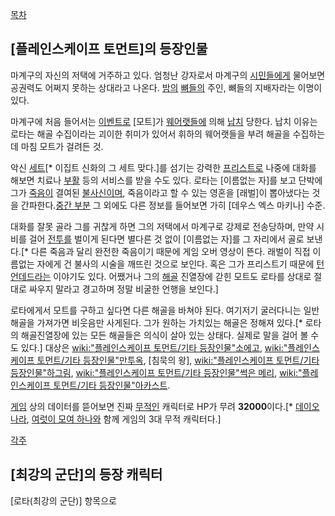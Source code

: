 [[목차]]
== [플레인스케이프 토먼트]의 등장인물 ==

마계구의 자신의 저택에 거주하고 있다. 엄청난 강자로서 마계구의 [[시민]]들에게 물어보면 공권력도 어쩌지 못하는 상대라고 나온다. [[밤]]의 [[뼈]]들의 주인, 뼈들의 지배자라는 이명이 있다.

마계구에 처음 들어서는 [[이벤트]]로 [모트]가 [[웨어랫]]들에 의해 [[납치]] 당한다. 납치 이유는 로타는 해골 수집이라는 괴이한 취미가 있어서 휘하의 웨어랫들을 부려 해골을 수집하는데 마침 모트가 걸려든 것.

악신 [[세트]][* 이집트 신화의 그 세트 맞다.]를 섬기는 강력한 [[프리스트]]로 나중에 대화를 해보면 치료나 [[부활]] 등의 서비스를 받을 수도 있다. 로타는 [이름없는 자]를 보고 단박에 그가 [[죽음]]이 결여된 [[불사신]]이며, 죽음이라고 할 수 있는 영혼을 [래벌]이 뽑아냈다는 것을 간파한다.[http://zydn219.blog.me/120071022297 중간 부분] 그 외에도 다른 정보를 들어보면 가히 [데우스 엑스 마키나] 수준.

대화를 잘못 골라 그를 귀찮게 하면 그의 저택에서 마계구로 강제로 전송당하며, 만약 시비를 걸어 [[전투]]를 벌이게 된다면 별다른 것 없이 [이름없는 자]를 그 자리에서 골로 보낸다.[* 다른 죽음과 달리 완전한 죽음이기 때문에 게임 오버 영상이 뜬다. 래벌이 직접 이름없는 자에게 건 불사의 시술을 깨뜨린 것으로 보인다. 혹은 그가 프리스트기 때문에 [[턴 언데드]]라는 이야기도 있다. 어쨌거나 그의 [[해골]] 진열장에 갇힌 모트도 로타를 상대로 절대로 싸우지 말라고 경고하며 정말 비굴한 언행을 보인다.]

로타에게서 모트를 구하고 싶다면 다른 해골을 바쳐야 된다. 여기저기 굴러다니는 일반 해골을 가져가면 비웃음만 사게된다. 그가 원하는 가치있는 해골은 정해져 있다.[* 로타의 해골진열장에 있는 모든 해골들은 의식이 살아 있는 상태다. 실제로 말을 걸어 볼 수도 있다.] 대상은 [[wiki:"플레인스케이프 토먼트/기타 등장인물"소에고]], [[wiki:"플레인스케이프 토먼트/기타 등장인물"만투옥]], [침묵의 왕], [[wiki:"플레인스케이프 토먼트/기타 등장인물"하그림]], [[wiki:"플레인스케이프 토먼트/기타 등장인물"썩은 메리]], [[wiki:"플레인스케이프 토먼트/기타 등장인물"아카스트]].

[[게임]] 상의 데이터를 뜯어보면 진짜 [[무적]]인 캐릭터로 HP가 무려 '''32000'''이다.[* [[데이오나라]], [[여럿이 모여 하나]]와 함께 게임의 3대 무적 캐릭터다.]

[[각주]]

== [최강의 군단]의 등장 캐릭터 ==
[로타(최강의 군단)] 항목으로
